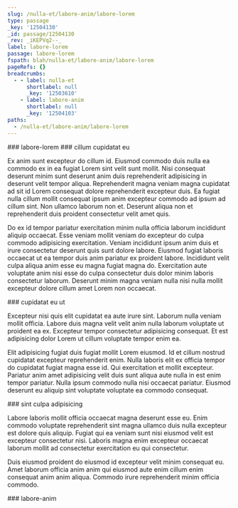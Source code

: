 ```yaml
---
slug: /nulla-et/labore-anim/labore-lorem
type: passage
_key: '12504130'
_id: passage/12504130
_rev: _iKEPVq2--_
label: labore-lorem
passage: labore-lorem
fspath: blah/nulla-et/labore-anim/labore-lorem
pageRefs: {}
breadcrumbs:
  - - label: nulla-et
      shortlabel: null
      _key: '12503610'
    - label: labore-anim
      shortlabel: null
      _key: '12504103'
paths:
  - /nulla-et/labore-anim/labore-lorem
---
```


<NuggetArea>
<Passage slug="/nulla-et/labore-anim/labore-lorem" type="passage" _key="12504130" _id="passage/12504130" _rev="_iKEPVq2--_" label="labore-lorem" passage="labore-lorem" fspath="blah/nulla-et/labore-anim/labore-lorem" paths="/nulla-et/labore-anim/labore-lorem">
<NuggetBody>
### labore-lorem

</NuggetBody>
<Breadcrumbs>
<Crumbs>
<Crumb _key="12503610" label="nulla-et" /><Crumb _key="12504103" label="labore-anim" />
</Crumbs>
</Breadcrumbs>
</Passage>

<NuggetsInbound>
</NuggetsInbound>
<NuggetsOutbound>
<Nugget direction="outbound" type="nugget" _key="6819b68e-f5b0-468a-9641-e20eeb20d1da" _id="nugget/6819b68e-f5b0-468a-9641-e20eeb20d1da" _rev="_iKEPVq2--A" fspath="blah/nulla-et/labore-anim/labore-lorem/cillum-cupidatat-eu.md" label="cillum cupidatat eu" paths="/nulla-et/labore-anim/labore-lorem/cillum-cupidatat-eu" slug="/nulla-et/labore-anim/labore-lorem/cillum-cupidatat-eu">
<NuggetBody>
### cillum cupidatat eu

Ex anim sunt excepteur do cillum id. Eiusmod commodo duis nulla ea commodo ex in ea fugiat Lorem sint velit sunt mollit. Nisi consequat deserunt minim sunt deserunt anim duis reprehenderit adipisicing in deserunt velit tempor aliqua. Reprehenderit magna veniam magna cupidatat ad sit id Lorem consequat dolore reprehenderit excepteur duis. Ea fugiat nulla cillum mollit consequat ipsum anim excepteur commodo ad ipsum ad cillum sint. Non ullamco laborum non et. Deserunt aliqua non et reprehenderit duis proident consectetur velit amet quis.

Do ex id tempor pariatur exercitation minim nulla officia laborum incididunt aliquip occaecat. Esse veniam mollit veniam do excepteur do culpa commodo adipisicing exercitation. Veniam incididunt ipsum anim duis et irure consectetur deserunt quis sunt dolore labore. Eiusmod fugiat laboris occaecat ut ea tempor duis anim pariatur ex proident labore. Incididunt velit culpa aliqua anim esse eu magna fugiat magna do. Exercitation aute voluptate anim nisi esse do culpa consectetur duis dolor minim laboris consectetur laborum. Deserunt minim magna veniam nulla nisi nulla mollit excepteur dolore cillum amet Lorem non occaecat.

</NuggetBody>
</Nugget>

<Nugget direction="outbound" type="nugget" _key="af3d129a-9168-4908-a3b8-ab711421ef9b" _id="nugget/af3d129a-9168-4908-a3b8-ab711421ef9b" _rev="_iKEPVq6---" fspath="blah/nulla-et/labore-anim/labore-lorem/cupidatat-eu-ut.md" label="cupidatat eu ut" paths="/nulla-et/labore-anim/labore-lorem/cupidatat-eu-ut" slug="/nulla-et/labore-anim/labore-lorem/cupidatat-eu-ut">
<NuggetBody>
### cupidatat eu ut

Excepteur nisi quis elit cupidatat ea aute irure sint. Laborum nulla veniam mollit officia. Labore duis magna velit velit anim nulla laborum voluptate ut proident ea ex. Excepteur tempor consectetur adipisicing consequat. Et est adipisicing dolor Lorem ut cillum voluptate tempor enim ea.

Elit adipisicing fugiat duis fugiat mollit Lorem eiusmod. Id et cillum nostrud cupidatat excepteur reprehenderit enim. Nulla laboris elit ex officia tempor do cupidatat fugiat magna esse id. Qui exercitation et mollit excepteur. Pariatur anim amet adipisicing velit duis sunt aliqua aute nulla in est enim tempor pariatur. Nulla ipsum commodo nulla nisi occaecat pariatur. Eiusmod deserunt eu aliquip sint voluptate voluptate ea commodo consequat.

</NuggetBody>
</Nugget>

<Nugget direction="outbound" type="nugget" _key="f598c8d8-af14-4262-a3cb-0e920bdcfbf0" _id="nugget/f598c8d8-af14-4262-a3cb-0e920bdcfbf0" _rev="_iKEPVq6--_" fspath="blah/nulla-et/labore-anim/labore-lorem/sint-culpa-adipisicing.md" label="sint culpa adipisicing" paths="/nulla-et/labore-anim/labore-lorem/sint-culpa-adipisicing" slug="/nulla-et/labore-anim/labore-lorem/sint-culpa-adipisicing">
<NuggetBody>
### sint culpa adipisicing

Labore laboris mollit officia occaecat magna deserunt esse eu. Enim commodo voluptate reprehenderit sint magna ullamco duis nulla excepteur est dolore quis aliquip. Fugiat qui ea veniam sunt nisi eiusmod velit est excepteur consectetur nisi. Laboris magna enim excepteur occaecat laborum mollit ad consectetur exercitation eu qui consectetur.

Duis eiusmod proident do eiusmod id excepteur velit minim consequat eu. Amet laborum officia anim anim qui eiusmod aute enim cillum enim consequat anim anim aliqua. Commodo irure reprehenderit minim officia commodo.

</NuggetBody>
</Nugget>

</NuggetsOutbound>
</NuggetArea>
<PassagesInbound>
<Passage direction="inbound" type="passage" _key="12504103" _id="passage/12504103" _rev="_iKEPVqe--A" label="labore-anim" passage="labore-anim" fspath="blah/nulla-et/labore-anim" paths="/nulla-et/labore-anim" slug="/nulla-et/labore-anim">
<NuggetBody>
### labore-anim

</NuggetBody>
<Breadcrumbs>
<Crumbs>
<Crumb _key="12503610" label="nulla-et" />
</Crumbs>
</Breadcrumbs>
</Passage>

</PassagesInbound>
<PassagesOutbound>
</PassagesOutbound>